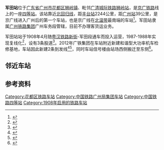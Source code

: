 {{Infobox China railway station
|车站名称=军田站
|图片=201609 Conductor of Juntian Station.jpg
|图片介绍=站房
|车站拼音=Jūntián zhàn
|英文名称=Juntian Railway Station
|车站代码= 23459<ref>{{cite book|title=中华人民共和国铁路车站代码（GB/T 10302-2010）|publisher=中国标准出版社|year=2010|isbn=155066140495|ignore-isbn-error=true|pages=19}}</ref>
|电报码 = JTQ<ref>{{cite book|author=铁道部电子计算技术中心, 铁道部运输局|title=铁路车站站名代码表：TMIS使用|publisher=中国铁道出版社|location=北京|year=1998|isbn=9787113030995|pages=37}}</ref>
|拼音码 = 
|车站类型=
|车站位置=[[广东省|广东省]][[广州市|广州市]][[花都区|花都区]][[狮岭镇|狮岭镇]]
|坐标={{coord|23|27|34.13|N|113|8|34.39|E|display=inline,title}}
|归属=[[广州铁路集团|广州铁路集团]]广州车务段
|使用状态=使用中
|线路=[[京广铁路|京广铁路]]
|车站等级=[[四等站_(中国大陆)|四等站]]
|tracks=5
|月台数目=
|網站=
}}
'''军田站'''位于[[广东省|广东省]][[广州市|广州市]][[花都区|花都区]][[狮岭镇|狮岭镇]]、毗邻[[广清城际铁路|广清城际铁路]][[狮岭站|狮岭站]]，是[[京广铁路|京广铁路]]线上的一座[[四等站_(中国大陆)|四等站]]。该站靠近[[北回归线|北回归线]]，距[[丰台站|丰台站]]2244公里，距[[广州站|广州站]]39公里，是京广线进入广州后的第一个车站，也是京广线在[[温带|北温带]]最南端的车站<Ref>{{Citation |last =孙本祥|first =|year=2003年|title=《中国铁路站名词典》|publisher=中国铁道出版社|isbn=7-113-03941-3}}</ref>。军田站隶属[[广州铁路集团|广州铁路集团]]广州车务段管辖，目前不办理客货运业务。

军田站站于1908年4月随[[粤汉铁路|粤汉铁路]][[广州北站|新街]]-军田段通车而投入运营，1987-1988年实现复线化<ref name="hx">{{cite book|author=花县地方志编纂委员会|title=花县志|publisher=广东人民出版社|year=1995|isbn=7-218-02023-2}}</ref>{{rp|328}}，设有3条股道<Ref>{{cite journal|author=吕静|title=广州集装箱中心站站场布局探讨|work=铁道运输与经济|year=2006|doi=10.3969/j.issn.1003-1421.2006.10.035}}</ref>。2012年广铁集团在车站附近新建和谐型大功率机车检修基地，车站因此新建2条到发线<Ref>{{cite news|title=广州新建和谐型大功率机车检修基地军田站站改工程正式竣工|url=https://news.lmjx.net/2013/201302/2013022211261085.shtml|publisher=中国路面机械网|date=2013-02-20}}</ref><Ref>{{cite news|title=广州和谐型大功率机车检修基地迎来首批检修机车|url=http://finance.china.com.cn/roll/20120709/857424.shtml|publisher=中国网|date=2012-07-09}}</ref>，同时车站信号楼由站场西侧搬迁至东侧<ref>{{cite news|title=京广大动脉军田车站信号楼投入运营|url=http://www.peoplerail.com/rail/show-1810-41340-1.html|publisher=人民铁道网|date=2010-12-21}}</ref>。

== 邻近车站 ==
{{start rail box|[[中国铁路|中国铁路]]}}
{{s-inop|[[银盏坳站|银盏坳站]]<br /><s>''[[朱朝市站|朱朝市站]]''</s>、<s>''[[花赤站|花赤站]]''</s>(已撤销)|[[丰台站|丰台]]方向}}
{{s-line|[[京广铁路|京广铁路]]<br />← 11km 军田站 12km →}}
{{s-inop|[[广州北站|广州北站]]<br /><s>''[[乐同站|乐同站]]''</s>(已撤销)|[[广州站|广州]]方向}}
{{end box}}

==参考资料==
{{commonscat|Juntian Railway Station}}
{{reflist}}
{{京广铁路}}
{{广州铁路车站列表}}

[[Category:花都区铁路车站|Category:花都区铁路车站]]
[[Category:中国铁路广州局集团车站|Category:中国铁路广州局集团车站]]
[[Category:中国铁路四等站|Category:中国铁路四等站]]
[[Category:1908年启用的铁路车站|Category:1908年启用的铁路车站]]